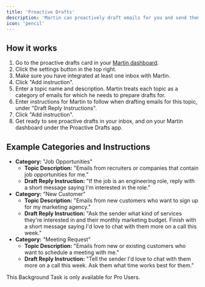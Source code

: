 ```yaml
---
title: 'Proactive Drafts'
description: 'Martin can proactively draft emails for you and send them on your behalf.'
icon: 'pencil'
---
```


## How it works

1. Go to the proactive drafts card in your [Martin dashboard](https://app.trymartin.com).
2. Click the settings button in the top right.
3. Make sure you have integrated at least one inbox with Martin.
4. Click "Add instruction".
5. Enter a topic name and description. Martin treats each topic as a category of emails for which he needs to prepare drafts for.
6. Enter instructions for Martin to follow when drafting emails for this topic, under "Draft Reply Instructions".
7. Click "Add instruction".
8. Get ready to see proactive drafts in your inbox, and on your Martin dashboard under the Proactive Drafts app.

## Example Categories and Instructions

- **Category:** "Job Opportunities"
  - **Topic Description:** "Emails from recruiters or companies that contain job opportunities for me."
  - **Draft Reply Instruction:** "If the job is an engineering role, reply with a short message saying I'm interested in the role."
- **Category:** "New Customer"
  - **Topic Description:** "Emails from new customers who want to sign up for my marketing agency."
  - **Draft Reply Instruction:** "Ask the sender what kind of services they're interested in and their monthly marketing budget. Finish with a short message saying I'd love to chat with them more on a call this week."
- **Category:** "Meeting Request"
  - **Topic Description:** "Emails from new or existing customers who want to schedule a meeting with me."
  - **Draft Reply Instruction:** "Tell the sender I'd love to chat with them more on a call this week. Ask them what time works best for them."

<Tip>
    This Background Task is only available for Pro Users.
</Tip>